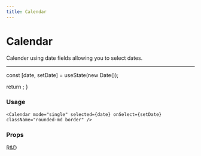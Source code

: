 ```yaml
---
title: Calendar
---
```


# Calendar

Calender using date fields allowing you to select dates.

---



  const [date, setDate] = useState(new Date());

return <Calendar mode="single" selected={date} onSelect={setDate} className="rounded-md border" />;
}

<div className="flex">
  <CalendarDemo />
</div>

### Usage

```tsx
<Calendar mode="single" selected={date} onSelect={setDate} className="rounded-md border" />
```

### Props

R&D
